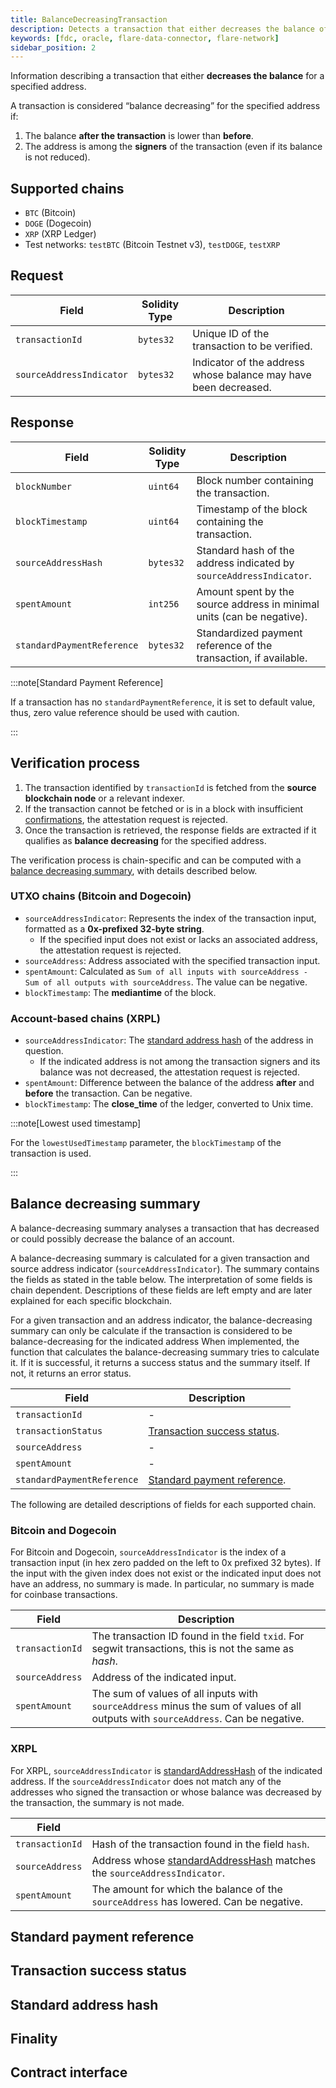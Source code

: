 ```yaml
---
title: BalanceDecreasingTransaction
description: Detects a transaction that either decreases the balance of a specified address.
keywords: [fdc, oracle, flare-data-connector, flare-network]
sidebar_position: 2
---
```



Information describing a transaction that either **decreases the balance** for a specified address.

A transaction is considered “balance decreasing” for the specified address if:

1. The balance **after the transaction** is lower than **before**.
2. The address is among the **signers** of the transaction (even if its balance is not reduced).

## Supported chains

- `BTC` (Bitcoin)
- `DOGE` (Dogecoin)
- `XRP` (XRP Ledger)
- Test networks: `testBTC` (Bitcoin Testnet v3), `testDOGE`, `testXRP`

## Request

| Field                    | Solidity Type | Description                                                     |
| ------------------------ | ------------- | --------------------------------------------------------------- |
| `transactionId`          | `bytes32`     | Unique ID of the transaction to be verified.                    |
| `sourceAddressIndicator` | `bytes32`     | Indicator of the address whose balance may have been decreased. |

## Response

| Field                      | Solidity Type | Description                                                            |
| -------------------------- | ------------- | ---------------------------------------------------------------------- |
| `blockNumber`              | `uint64`      | Block number containing the transaction.                               |
| `blockTimestamp`           | `uint64`      | Timestamp of the block containing the transaction.                     |
| `sourceAddressHash`        | `bytes32`     | Standard hash of the address indicated by `sourceAddressIndicator`.    |
| `spentAmount`              | `int256`      | Amount spent by the source address in minimal units (can be negative). |
| `standardPaymentReference` | `bytes32`     | Standardized payment reference of the transaction, if available.       |

:::note[Standard Payment Reference]

If a transaction has no `standardPaymentReference`, it is set to default value, thus, zero value reference should be used with caution.

:::

## Verification process

1. The transaction identified by `transactionId` is fetched from the **source blockchain node** or a relevant indexer.
2. If the transaction cannot be fetched or is in a block with insufficient [confirmations](#finality), the attestation request is rejected.
3. Once the transaction is retrieved, the response fields are extracted if it qualifies as **balance decreasing** for the specified address.

The verification process is chain-specific and can be computed with a [balance decreasing summary](#balance-decreasing-summary), with details described below.

### UTXO chains (Bitcoin and Dogecoin)

- `sourceAddressIndicator`: Represents the index of the transaction input, formatted as a **0x-prefixed 32-byte string**.
  - If the specified input does not exist or lacks an associated address, the attestation request is rejected.
- `sourceAddress`: Address associated with the specified transaction input.
- `spentAmount`: Calculated as `Sum of all inputs with sourceAddress - Sum of all outputs with sourceAddress`. The value can be negative.
- `blockTimestamp`: The **mediantime** of the block.

### Account-based chains (XRPL)

- `sourceAddressIndicator`: The [standard address hash](#standard-address-hash) of the address in question.
  - If the indicated address is not among the transaction signers and its balance was not decreased, the attestation request is rejected.
- `spentAmount`: Difference between the balance of the address **after** and **before** the transaction. Can be negative.
- `blockTimestamp`: The **close_time** of the ledger, converted to Unix time.

:::note[Lowest used timestamp]

For the `lowestUsedTimestamp` parameter, the `blockTimestamp` of the transaction is used.

:::

## Balance decreasing summary

A balance-decreasing summary analyses a transaction that has decreased or could possibly decrease the balance of an account.

A balance-decreasing summary is calculated for a given transaction and source address indicator (`sourceAddressIndicator`).
The summary contains the fields as stated in the table below.
The interpretation of some fields is chain dependent.
Descriptions of these fields are left empty and are later explained for each specific blockchain.

For a given transaction and an address indicator, the balance-decreasing summary can only be calculate if the transaction is considered to be balance-decreasing for the indicated address
When implemented, the function that calculates the balance-decreasing summary
tries to calculate it.
If it is successful, it returns a success status and the summary itself.
If not, it returns an error status.

| Field                      | Description                                                |
| -------------------------- | ---------------------------------------------------------- |
| `transactionId`            | -                                                          |
| `transactionStatus`        | [Transaction success status](#transaction-success-status). |
| `sourceAddress`            | -                                                          |
| `spentAmount`              | -                                                          |
| `standardPaymentReference` | [Standard payment reference](#standard-payment-reference). |

The following are detailed descriptions of fields for each supported chain.

### Bitcoin and Dogecoin

For Bitcoin and Dogecoin, `sourceAddressIndicator` is the index of a transaction input (in hex zero padded on the left to 0x prefixed 32 bytes).
If the input with the given index does not exist or the indicated input does not have an address, no summary is made.
In particular, no summary is made for coinbase transactions.

| Field           | Description                                                                                                                        |
| --------------- | ---------------------------------------------------------------------------------------------------------------------------------- |
| `transactionId` | The transaction ID found in the field `txid`. For segwit transactions, this is not the same as _hash_.                             |
| `sourceAddress` | Address of the indicated input.                                                                                                    |
| `spentAmount`   | The sum of values of all inputs with `sourceAddress` minus the sum of values of all outputs with `sourceAddress`. Can be negative. |

### XRPL

For XRPL, `sourceAddressIndicator` is [standardAddressHash](#standard-address-hash) of the indicated address.
If the `sourceAddressIndicator` does not match any of the addresses who signed the transaction or whose balance was decreased by the transaction, the summary is not made.

| Field           |                                                                                                   |
| --------------- | ------------------------------------------------------------------------------------------------- |
| `transactionId` | Hash of the transaction found in the field `hash`.                                                |
| `sourceAddress` | Address whose [standardAddressHash](#standard-address-hash) matches the `sourceAddressIndicator`. |
| `spentAmount`   | The amount for which the balance of the `sourceAddress` has lowered. Can be negative.             |

## Standard payment reference

<StandardPaymentReference />

## Transaction success status

<TransactionSuccessStatus />

## Standard address hash

<StandardAddressHash />

## Finality

<Finality />

## Contract interface

<IBalanceDecreasingTransaction />
